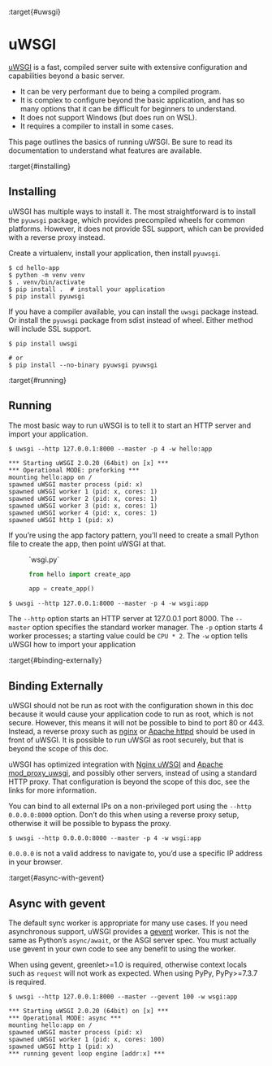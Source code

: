 :target{#uwsgi}

# uWSGI

[uWSGI](https://uwsgi-docs.readthedocs.io/en/latest/) is a fast, compiled server suite with extensive configuration
and capabilities beyond a basic server.

- It can be very performant due to being a compiled program.
- It is complex to configure beyond the basic application, and has so
  many options that it can be difficult for beginners to understand.
- It does not support Windows (but does run on WSL).
- It requires a compiler to install in some cases.

This page outlines the basics of running uWSGI. Be sure to read its
documentation to understand what features are available.

:target{#installing}

## Installing

uWSGI has multiple ways to install it. The most straightforward is to
install the `pyuwsgi` package, which provides precompiled wheels for
common platforms. However, it does not provide SSL support, which can be
provided with a reverse proxy instead.

Create a virtualenv, install your application, then install `pyuwsgi`.

```text
$ cd hello-app
$ python -m venv venv
$ . venv/bin/activate
$ pip install .  # install your application
$ pip install pyuwsgi
```

If you have a compiler available, you can install the `uwsgi` package
instead. Or install the `pyuwsgi` package from sdist instead of wheel.
Either method will include SSL support.

```text
$ pip install uwsgi

# or
$ pip install --no-binary pyuwsgi pyuwsgi
```

:target{#running}

## Running

The most basic way to run uWSGI is to tell it to start an HTTP server
and import your application.

```text
$ uwsgi --http 127.0.0.1:8000 --master -p 4 -w hello:app

*** Starting uWSGI 2.0.20 (64bit) on [x] ***
*** Operational MODE: preforking ***
mounting hello:app on /
spawned uWSGI master process (pid: x)
spawned uWSGI worker 1 (pid: x, cores: 1)
spawned uWSGI worker 2 (pid: x, cores: 1)
spawned uWSGI worker 3 (pid: x, cores: 1)
spawned uWSGI worker 4 (pid: x, cores: 1)
spawned uWSGI http 1 (pid: x)
```

If you’re using the app factory pattern, you’ll need to create a small
Python file to create the app, then point uWSGI at that.

<figure id="id2">
  <figcaption>
    `wsgi.py`
  </figcaption>

  ```python
  from hello import create_app

  app = create_app()
  ```
</figure>

```text
$ uwsgi --http 127.0.0.1:8000 --master -p 4 -w wsgi:app
```

The `--http` option starts an HTTP server at 127.0.0.1 port 8000. The
`--master` option specifies the standard worker manager. The `-p`
option starts 4 worker processes; a starting value could be `CPU * 2`.
The `-w` option tells uWSGI how to import your application

:target{#binding-externally}

## Binding Externally

uWSGI should not be run as root with the configuration shown in this doc
because it would cause your application code to run as root, which is
not secure. However, this means it will not be possible to bind to port
80 or 443. Instead, a reverse proxy such as [nginx](nginx.mdx) or
[Apache httpd](apache-httpd.mdx) should be used in front of uWSGI. It is possible to
run uWSGI as root securely, but that is beyond the scope of this doc.

uWSGI has optimized integration with [Nginx uWSGI](https://uwsgi-docs.readthedocs.io/en/latest/Nginx.html) and
[Apache mod\_proxy\_uwsgi](https://uwsgi-docs.readthedocs.io/en/latest/Apache.html#mod-proxy-uwsgi), and possibly other servers, instead of using
a standard HTTP proxy. That configuration is beyond the scope of this
doc, see the links for more information.

You can bind to all external IPs on a non-privileged port using the
`--http 0.0.0.0:8000` option. Don’t do this when using a reverse proxy
setup, otherwise it will be possible to bypass the proxy.

```text
$ uwsgi --http 0.0.0.0:8000 --master -p 4 -w wsgi:app
```

`0.0.0.0` is not a valid address to navigate to, you’d use a specific
IP address in your browser.

:target{#async-with-gevent}

## Async with gevent

The default sync worker is appropriate for many use cases. If you need
asynchronous support, uWSGI provides a [gevent](https://www.gevent.org/) worker. This is not the
same as Python’s `async/await`, or the ASGI server spec. You must
actually use gevent in your own code to see any benefit to using the
worker.

When using gevent, greenlet>=1.0 is required, otherwise context locals
such as `request` will not work as expected. When using PyPy,
PyPy>=7.3.7 is required.

```text
$ uwsgi --http 127.0.0.1:8000 --master --gevent 100 -w wsgi:app

*** Starting uWSGI 2.0.20 (64bit) on [x] ***
*** Operational MODE: async ***
mounting hello:app on /
spawned uWSGI master process (pid: x)
spawned uWSGI worker 1 (pid: x, cores: 100)
spawned uWSGI http 1 (pid: x)
*** running gevent loop engine [addr:x] ***
```
